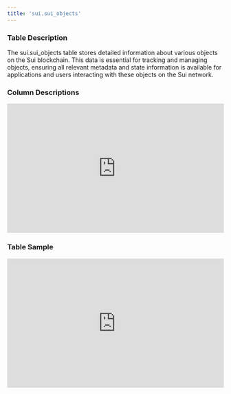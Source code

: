 ```yaml
---
title: 'sui.sui_objects'
---
```


### Table Description
The sui.sui_objects table stores detailed information about various objects on the Sui blockchain. This data is essential for tracking and managing objects, ensuring all relevant metadata and state information is available for applications and users interacting with these objects on the Sui network.
### Column Descriptions

<div>
    <iframe
        src="http://127.0.0.1:3000/columns/sui.sui_objects"
        width="100%"
        height="300px"
        frameBorder="0"
        scrolling="no"
    ></iframe>
</div>

### Table Sample

<div>
    <iframe
        src="http://127.0.0.1:3000/data/sui.sui_objects"
        width="100%"
        height="300px"
        frameBorder="0"
        scrolling="no"
    ></iframe>
</div>